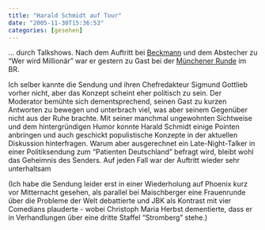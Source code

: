 ```yaml
---
title: "Harald Schmidt auf Tour"
date: "2005-11-30T15:36:53"
categories: [gesehen]
---
```


... durch Talkshows. Nach dem Auftritt bei [Beckmann](/blog/2005/11/15/reinhold-beckmann-vs-harald-schmidt/) und dem Abstecher zu "Wer wird Millionär" war er gestern zu Gast bei der [Münchener Runde](http://www.br-online.de/bayern-heute/artikel/0511/29-harald-schmidt-kurz/index.xml) im BR.

Ich selber kannte die Sendung und ihren Chefredakteur Sigmund Gottlieb vorher nicht, aber das Konzept scheint eher politisch zu sein. Der Moderator bemühte sich dementsprechend, seinen Gast zu kurzen Antworten zu bewegen und unterbrach viel, was aber seinem Gegenüber nicht aus der Ruhe brachte. Mit seiner manchmal ungewohnten Sichtweise und dem hintergründigen Humor konnte Harald Schmidt einige Pointen anbringen und auch geschickt populistische Konzepte in der aktuellen Diskussion hinterfragen. Warum aber ausgerechnet ein Late-Night-Talker in einer Politiksendung zum "Patienten Deutschland" befragt wird, bleibt wohl das Geheimnis des Senders. Auf jeden Fall war der Auftritt wieder sehr unterhaltsam

(Ich habe die Sendung leider erst in einer Wiederholung auf Phoenix kurz vor Mitternacht gesehen, als parallel bei Maischberger eine Frauenrunde über die Probleme der Welt debattierte und JBK als Kontrast mit vier Comedians plauderte - wobei Christoph Maria Herbst dementierte, dass er in Verhandlungen über eine dritte Staffel "Stromberg" stehe.)
